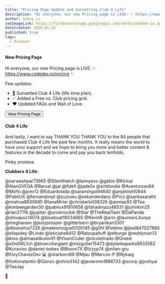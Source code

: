 ```yaml
---
title: "Pricing Page Update and Sunsetting Club 4 Life"
description: "Hi everyone, our new Pricing page is LIVE: ✨ https://www.codedex.io/pricing ✨"
author: Sonny Li
seoImageLink: https://firebasestorage.googleapis.com/v0/b/codedex-io.appspot.com/o/blogs%2F30-nites-of-code%2Fbanner.gif?alt=media&token=4e2f7873-a806-4b96-beaa-3b270796d187
dateCreated: 2025-01-22
published: true
tags:
  - Product
---
```


#### New Pricing Page

Hi everyone, our new Pricing page is LIVE: ✨ https://www.codedex.io/pricing ✨

Few updates:
- 🌅 Sunsetted Club 4 Life (life-time plan).
- ✅ Added a Free vs. Club pricing grid.
- ❤️ Updated FAQs and Wall of Love.

<div style={{ display: "flex", justifyContent: "center", marginBottom: "1.2rem", transform: "scale(.9)" }}>
  <a href="https://www.codedex.io/pricing" style={{ all: "unset" }} target="_blank" and rel="noopener noreferrer"><Button variant="yellow">View Pricing Page</Button></a>
</div>

#### Club 4 Life

And lastly, I want to say THANK YOU THANK YOU to the 84 people that purchased Club 4 Life the past few months. It really means the world to have your support and we hope to bring you more and better content & features in the decade to come and pay you back tenfolds. 

Pinky promise.

**Clubbers 4 Life:**

@sarweshpar73965 @SilentHatch @lannyovo @gabie @Kirinai @AlanGVEGA @Barsal @jai @fidell @jade0x @sirblondie @Aventuroso64 @MoYo @joev12 @EduardoIada @saranshgol94640 @anjaliiish10844 @PabliUX @fernandonyt @zuzuwu @sekanderdany @Pico @sarikasarathi @miahua8830695 @IanaMirlei @christarbill38326 @anniep93 @Tea @kimbeegarden30 @pabliux91810658 @fahadniazu48531 @johnkim25 @rian27116 @jupiter @unoknockie @Star @TheRealTami @DaPanda @shivapoc14074 @blueboat18034665 @KevinR @arin @laureanLitunya @meghansm @jeslyprosper @glitterberri @bryanikan3301 @dleonsilva7226 @mateomoguel0126145 @g0hl @Vetmo @jleal847027880 @elispidey @Lindo @leticiahe6412 @Ratzupaltuff @elburge @reddyman13 @kros @almasaitkulov91 @VixenCoder @nicoletirado @Greed @s0n0f4L1ch @bluecollargiant @mtzgutier15473 @dylankapadia9833582 @Kuraviso @daniel-bobes @Bloom7X @Izzyp74 @milan-gru @EloyChavezDev 💻 @starborn88 @Mjau @Marcos-P @Rykaqj @0xKonstantin @Gonzo @chris3142 @javiermm1986733 @scorp @joshyai @TeeJay

🙏
